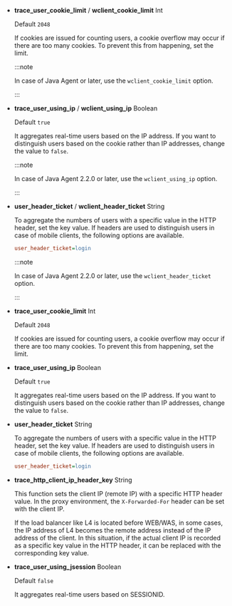 <InDoc product="java">

- **trace_user_cookie_limit** / **wclient_cookie_limit** <span class='type'>Int</span>

  Default `2048`

  If cookies are issued for counting users, a cookie overflow may occur if there are too many cookies. To prevent this from happening, set the limit.

  :::note

  In case of Java Agent or later, use the `wclient_cookie_limit` option.

  :::

- **trace_user_using_ip** / **wclient_using_ip** <span class='type'>Boolean</span>

  Default `true`

  It aggregates real-time users based on the IP address. If you want to distinguish users based on the cookie rather than IP addresses, change the value to `false`.

  :::note

  In case of Java Agent 2.2.0 or later, use the `wclient_using_ip` option.

  :::

- **user_header_ticket** / **wclient_header_ticket** <span class='type'>String</span>

  To aggregate the numbers of users with a specific value in the HTTP header, set the key value. If headers are used to distinguish users in case of mobile clients, the following options are available.

  ```ini title='whatap.conf'
  user_header_ticket=login
  ```

  :::note

  In case of Java Agent 2.2.0 or later, use the `wclient_header_ticket` option.

  :::

</InDoc>

<InDoc product="nodejs">

- **trace_user_cookie_limit** <span class='type'>Int</span>

  Default `2048`

  If cookies are issued for counting users, a cookie overflow may occur if there are too many cookies. To prevent this from happening, set the limit.

- **trace_user_using_ip** <span class='type'>Boolean</span>

  Default `true`

  It aggregates real-time users based on the IP address. If you want to distinguish users based on the cookie rather than IP addresses, change the value to `false`.

- **user_header_ticket** <span class='type'>String</span>

  To aggregate the numbers of users with a specific value in the HTTP header, set the key value. If headers are used to distinguish users in case of mobile clients, the following options are available.

  ```ini title='whatap.conf'
  user_header_ticket=login
  ```

</InDoc>

- **trace_http_client_ip_header_key** <span class='type'>String</span> <ScrollToLink anchor='trace_http_client_ip_header_key' />

  This function sets the client IP (remote IP) with a specific HTTP header value. In the proxy environment, the `X-Forwarded-For` header can be set with the client IP.

  If the load balancer like L4 is located before WEB/WAS, in some cases, the IP address of L4 becomes the remote address instead of the IP address of the client. In this situation, if the actual client IP is recorded as a specific key value in the HTTP header, it can be replaced with the corresponding key value.

- **trace_user_using_jsession** <span class='type'>Boolean</span>

  Default `false`

  It aggregates real-time users based on SESSIONID.
